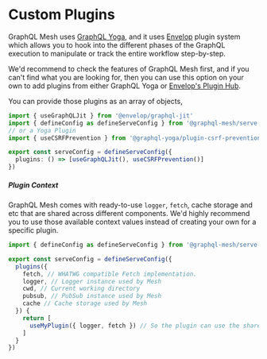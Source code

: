 # Custom Plugins

GraphQL Mesh uses
[GraphQL Yoga](https://the-guild.dev/graphql/yoga-server/docs/features/envelop-plugins), and it uses
[Envelop](https://the-guild.dev/graphql/envelop) plugin system which allows you to hook into the
different phases of the GraphQL execution to manipulate or track the entire workflow step-by-step.

We'd recommend to check the features of GraphQL Mesh first, and if you can't find what you are
looking for, then you can use this option on your own to add plugins from either GraphQL Yoga or
[Envelop's Plugin Hub](https://the-guild.dev/graphql/envelop/plugins).

You can provide those plugins as an array of objects,

```ts filename="mesh.config.ts"
import { useGraphQLJit } from '@envelop/graphql-jit'
import { defineConfig as defineServeConfig } from '@graphql-mesh/serve-cli'
// or a Yoga Plugin
import { useCSRFPrevention } from '@graphql-yoga/plugin-csrf-prevention'

export const serveConfig = defineServeConfig({
  plugins: () => [useGraphQLJit(), useCSRFPrevention()]
})
```

##### Plugin Context

GraphQL Mesh comes with ready-to-use `logger`, `fetch`, cache storage and etc that are shared across
different components. We'd highly recommend you to use those available context values instead of
creating your own for a specific plugin.

```ts filename="mesh.config.ts"
import { defineConfig as defineServeConfig } from '@graphql-mesh/serve-cli'

export const serveConfig = defineServeConfig({
  plugins({
    fetch, // WHATWG compatible Fetch implementation.
    logger, // Logger instance used by Mesh
    cwd, // Current working directory
    pubsub, // PubSub instance used by Mesh
    cache // Cache storage used by Mesh
  }) {
    return [
      useMyPlugin({ logger, fetch }) // So the plugin can use the shared logger and fetch
    ]
  }
})
```
